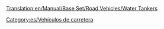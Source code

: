 [[Translation:en/Manual/Base Set/Road Vehicles/Water Tankers]]

{{es/Vehículo de carretera|nombre    = Cisterna de Agua Uhl
  |imagen    = Uhl_Water_Tanker.png
  |precio    = 9,102 € (4,551 £)
  |velocidad = 48 km/h (30 mph)
  |coste     = 842 € (421 £)
  |diseño    = 1936
  |duración  = 15
  |capacidad = 21.000 litros de agua
}}
{{es/Vehículo de carretera|nombre    = Cisterna de Agua Balogh
  |imagen    = Balogh_Water_Tanker.png
  |precio    = 11.562 € (5.781 £)
  |velocidad = 88 km/h (55 mph)
  |coste     = 1.574 € (787 £)
  |diseño    = 1978
  |duración  = 15
  |capacidad = 25.000 litros de agua
}}
{{es/Vehículo de carretera|nombre    = Cisterna de Agua MPS
  |imagen    = MPS_Water_Tanker.png
  |precio    = 12.382 € (6.191 £)
  |velocidad = 112 km/h (70 mph)
  |coste     = 2.250 € (1.125 £)
  |diseño    = 2011
  |duración  = 15
  |capacidad = 27.000 litros de agua
}}


[[Category:es/Vehículos de carretera]]